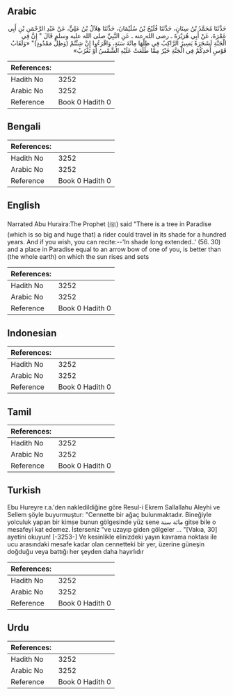## Arabic


<div dir="rtl" lang="ar" style={{fontSize:'larger',backgroundColor:'#f8f9fa',padding:20}}>
حَدَّثَنَا مُحَمَّدُ بْنُ سِنَانٍ، حَدَّثَنَا فُلَيْحُ بْنُ سُلَيْمَانَ، حَدَّثَنَا هِلاَلُ بْنُ عَلِيٍّ، عَنْ عَبْدِ الرَّحْمَنِ بْنِ أَبِي عَمْرَةَ، عَنْ أَبِي هُرَيْرَةَ ـ رضى الله عنه ـ عَنِ النَّبِيِّ صلى الله عليه وسلم قَالَ ‏"‏ إِنَّ فِي الْجَنَّةِ لَشَجَرَةً يَسِيرُ الرَّاكِبُ فِي ظِلِّهَا مِائَةَ سَنَةٍ، وَاقْرَءُوا إِنْ شِئْتُمْ ‏(‏وَظِلٍّ مَمْدُودٍ‏)‏‏"‏ «وَلَقَابُ قَوْسِ أَحَدِكُمْ فِي الْجَنَّةِ خَيْرٌ مِمَّا طَلَعَتْ عَلَيْهِ الشَّمْسُ أَوْ تَغْرُبُ»
</div>
<div style={{backgroundColor:'#f8f9fa',padding:20, marginBottom: 10}}><table> <thead> <tr> <th>References:</th> <th></th> </tr> </thead> <tbody><tr><td>Hadith No</td><td>3252</td></tr><tr><td>Arabic No</td><td>3252</td></tr><tr><td>Reference</td><td>Book 0 Hadith 0</td></tr></tbody></table></div>

## Bengali


<div dir="ltr" lang="bn" style={{fontSize:'larger',backgroundColor:'#f8f9fa',padding:20}}>

</div>
<div style={{backgroundColor:'#f8f9fa',padding:20, marginBottom: 10}}><table> <thead> <tr> <th>References:</th> <th></th> </tr> </thead> <tbody><tr><td>Hadith No</td><td>3252</td></tr><tr><td>Arabic No</td><td>3252</td></tr><tr><td>Reference</td><td>Book 0 Hadith 0</td></tr></tbody></table></div>

## English


<div dir="ltr" lang="en" style={{fontSize:'larger',backgroundColor:'#f8f9fa',padding:20}}>
Narrated Abu Huraira:The Prophet (ﷺ) said "There is a tree in Paradise (which is so big and huge that) a rider could travel in its shade for a hundred years. And if you wish, you can recite:--'In shade long extended..' (56. 30) and a place in Paradise equal to an arrow bow of one of you, is better than (the whole earth) on which the sun rises and sets
</div>
<div style={{backgroundColor:'#f8f9fa',padding:20, marginBottom: 10}}><table> <thead> <tr> <th>References:</th> <th></th> </tr> </thead> <tbody><tr><td>Hadith No</td><td>3252</td></tr><tr><td>Arabic No</td><td>3252</td></tr><tr><td>Reference</td><td>Book 0 Hadith 0</td></tr></tbody></table></div>

## Indonesian


<div dir="ltr" lang="id" style={{fontSize:'larger',backgroundColor:'#f8f9fa',padding:20}}>

</div>
<div style={{backgroundColor:'#f8f9fa',padding:20, marginBottom: 10}}><table> <thead> <tr> <th>References:</th> <th></th> </tr> </thead> <tbody><tr><td>Hadith No</td><td>3252</td></tr><tr><td>Arabic No</td><td>3252</td></tr><tr><td>Reference</td><td>Book 0 Hadith 0</td></tr></tbody></table></div>

## Tamil


<div dir="ltr" lang="ta" style={{fontSize:'larger',backgroundColor:'#f8f9fa',padding:20}}>

</div>
<div style={{backgroundColor:'#f8f9fa',padding:20, marginBottom: 10}}><table> <thead> <tr> <th>References:</th> <th></th> </tr> </thead> <tbody><tr><td>Hadith No</td><td>3252</td></tr><tr><td>Arabic No</td><td>3252</td></tr><tr><td>Reference</td><td>Book 0 Hadith 0</td></tr></tbody></table></div>

## Turkish


<div dir="ltr" lang="tr" style={{fontSize:'larger',backgroundColor:'#f8f9fa',padding:20}}>
Ebu Hureyre r.a.'den nakledildiğine göre Resul-i Ekrem Sallallahu Aleyhi ve Sellem şöyle buyurmuştur: "Cennette bir ağaç bulunmaktadır. Bineğiyle yolculuk yapan bir kimse bunun gölgesinde yüz sene مائة سنة gitse bile o mesafeyi kat edemez. İsterseniz "ve uzayıp giden gölgeler ... "[Vakıa, 30] ayetini okuyun! [-3253-] Ve kesinlikle elinizdeki yayın kavrama noktası ile ucu arasındaki mesafe kadar olan cennetteki bir yer, üzerine güneşin doğduğu veya battığı her şeyden daha hayırlıdır
</div>
<div style={{backgroundColor:'#f8f9fa',padding:20, marginBottom: 10}}><table> <thead> <tr> <th>References:</th> <th></th> </tr> </thead> <tbody><tr><td>Hadith No</td><td>3252</td></tr><tr><td>Arabic No</td><td>3252</td></tr><tr><td>Reference</td><td>Book 0 Hadith 0</td></tr></tbody></table></div>

## Urdu


<div dir="rtl" lang="ur" style={{fontSize:'larger',backgroundColor:'#f8f9fa',padding:20}}>

</div>
<div style={{backgroundColor:'#f8f9fa',padding:20, marginBottom: 10}}><table> <thead> <tr> <th>References:</th> <th></th> </tr> </thead> <tbody><tr><td>Hadith No</td><td>3252</td></tr><tr><td>Arabic No</td><td>3252</td></tr><tr><td>Reference</td><td>Book 0 Hadith 0</td></tr></tbody></table></div>